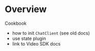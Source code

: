 # Overview

Cookbook

- how to init `ChatClient` (see old docs)
- use state plugin
- link to Video SDK docs